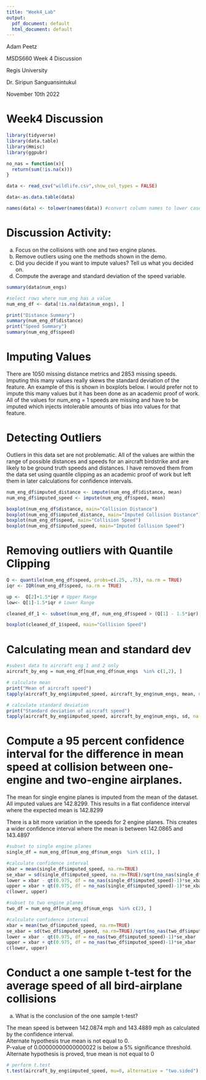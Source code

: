 ---
title: "Week4_Lab"
output:
  pdf_document: default
  html_document: default
---

Adam Peetz<br>

MSDS660 Week 4 Discussion<br>

Regis University <br>

Dr. Siripun Sanguansintukul<br>

November 10th 2022<br>

# Week4 Discussion

```{r, warning=FALSE,message=FALSE,error=FALSE}
library(tidyverse)
library(data.table)
library(Hmisc)
library(ggpubr)

no_nas = function(x){
  return(sum(!is.na(x)))
}

data <- read_csv("wildlife.csv",show_col_types = FALSE)

data<-as.data.table(data)

names(data) <- tolower(names(data)) #convert column names to lower case
```

# Discussion Activity:

   a.	Focus on the collisions with one and two engine planes. 
   b. Remove outliers using one the methods shown in the demo.
   c. Did you decide if you want to impute values? Tell us what you decided on.
   d.	Compute the average and standard deviation of the speed variable.


```{r}
summary(data$num_engs)
```

```{r}
#select rows where num_eng has a value
num_eng_df <- data[!is.na(data$num_engs), ]
```

```{r}
print("Distance Summary")
summary(num_eng_df$distance)
print("Speed Summary")
summary(num_eng_df$speed)
```
# Imputing Values

There are 1050 missing distance metrics and 2853 missing speeds. Imputing this many values really skews the standard deviation of the feature. An example of this is shown in boxplots below. I would prefer not to impute this many values but it has been done as an academic proof of work. All of the values for num_eng = 1 speeds are missing and have to be imputed which injects intolerable amounts of bias into values for that feature. <br>

# Detecting Outliers 

Outliers in this data set are not problematic. All of the values are within the range of possible distances and speeds for an aircraft birdstrike and are likely to be ground truth speeds and distances. I have removed them from the data set using quantile clipping as an academic proof of work but left them in later calculations for confidence intervals.  <br>


```{r}
num_eng_df$imputed_distance <- impute(num_eng_df$distance, mean)
num_eng_df$imputed_speed <- impute(num_eng_df$speed, mean)
```

```{r}
boxplot(num_eng_df$distance, main="Collision Distance")
boxplot(num_eng_df$imputed_distance, main="Imputed Collision Distance")
boxplot(num_eng_df$speed, main="Collision Speed")
boxplot(num_eng_df$imputed_speed, main="Imputed Collision Speed")
```

# Removing outliers with Quantile Clipping

```{r}
Q <- quantile(num_eng_df$speed, probs=c(.25, .75), na.rm = TRUE)
iqr <- IQR(num_eng_df$speed, na.rm = TRUE)

up <-  Q[2]+1.5*iqr # Upper Range  
low<- Q[1]-1.5*iqr # Lower Range

cleaned_df_1 <- subset(num_eng_df, num_eng_df$speed > (Q[1] - 1.5*iqr) & num_eng_df$speed < (Q[2]+1.5*iqr))

boxplot(cleaned_df_1$speed, main="Collision Speed")
```

# Calculating mean and standard dev

```{r}
#subest data to aircraft eng 1 and 2 only
aircraft_by_eng = num_eng_df[num_eng_df$num_engs  %in% c(1,2), ]

# calculate mean
print("Mean of aircraft speed")
tapply(aircraft_by_eng$imputed_speed, aircraft_by_eng$num_engs, mean, na.rm=TRUE)

# calculate standard deviation
print("Standard deviation of aircraft speed")
tapply(aircraft_by_eng$imputed_speed, aircraft_by_eng$num_engs, sd, na.rm=TRUE)
```

# Compute a 95 percent confidence interval for the difference in mean speed at collision between one-engine and two-engine airplanes.

The mean for single engine planes is imputed from the mean of the dataset. All imputed values are 142.8299. This results in a flat confidence interval where the expected mean is 142.8299 <br>

There is a bit more variation in the speeds for 2 engine planes. This creates a wider confidence interval where the mean is between 142.0865 and 143.4897


```{r}
#subset to single engine planes
single_df = num_eng_df[num_eng_df$num_engs  %in% c(1), ]

#calculate confidence interval
xbar = mean(single_df$imputed_speed, na.rm=TRUE)
se_xbar = sd(single_df$imputed_speed, na.rm=TRUE)/sqrt(no_nas(single_df$imputed_speed))
lower = xbar - qt(0.975, df = no_nas(single_df$imputed_speed)-1)*se_xbar
upper = xbar + qt(0.975, df = no_nas(single_df$imputed_speed)-1)*se_xbar
c(lower, upper)

```

```{r}
#subset to two engine planes
two_df = num_eng_df[num_eng_df$num_engs  %in% c(2), ]

#calculate confidence interval
xbar = mean(two_df$imputed_speed, na.rm=TRUE)
se_xbar = sd(two_df$imputed_speed, na.rm=TRUE)/sqrt(no_nas(two_df$imputed_speed))
lower = xbar - qt(0.975, df = no_nas(two_df$imputed_speed)-1)*se_xbar
upper = xbar + qt(0.975, df = no_nas(two_df$imputed_speed)-1)*se_xbar
c(lower, upper)

```

# Conduct a one sample t-test for the average speed of all bird-airplane collisions
  a.	What is the conclusion of the one sample t-test?
  
The mean speed is between 142.0874 mph and 143.4889 mph as calculated by the confidence interval. <br>
Alternate hypothesis true mean is not equal to 0.<br>
P-value of 0.00000000000000022 is below a 5% significance threshold. <br>
Alternate hypothesis is proved, true mean is not equal to 0 <br>

```{r}
# perform t.test
t.test(aircraft_by_eng$imputed_speed, mu=0, alternative = "two.sided")   ## gives the 95 percent CI as the default
```


